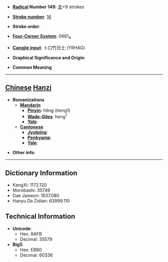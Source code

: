 * '''[[Wiktionary:Chinese radical index| Radical]] Number 149''': [[Wiktionary:Chinese radical index 言|言]]+9 strokes

* '''[[Wiktionary:Chinese total strokes index|Stroke number]]''': [[Wiktionary:Chinese total strokes index 16|16]]

* '''Stroke order''': 

* '''[[Wiktionary:Chinese four corner index|Four-Corner System]]''': 0661<sub>4</sub>

* '''[[Wiktionary:Chinese Cangjie index|Cangjie input]]''': 卜口竹日土 (YRHAG)

* '''Graphical Significance and Origin''': 

* '''Common Meaning'''

----

== [[Chinese]] [[Hanzi]] ==

* '''Romanizations'''
** '''[[Mandarin]]'''
*** '''[[Pinyin]]''': hēng (heng1)
*** '''[[Wade-Giles]]''': heng<sup>1</sup>
*** '''[[Yale]]''': 
** '''[[Cantonese]]'''
*** '''[[Jyutping]]''':
*** '''[[Penkyamp]]''': 
*** '''[[Yale]]''': 

* '''Other info''': 

----

== Dictionary Information ==

* KangXi: 1172.120
* Morobashi: 35749
* Dae Jaweon: 1637.080
* Hanyu Da Zidian: 63999.110

== Technical Information ==

* '''Unicode''':
** Hex: 8AFB
** Decimal: 35579
* '''Big5''':
** Hex: EBB0
** Decimal: 60336